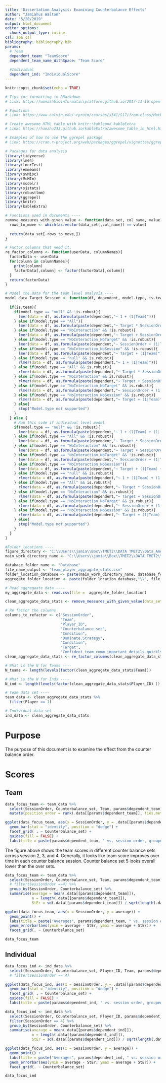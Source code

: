 ```yaml
---
title: 'Dissertation Analysis: Examining Counterbalance Effects'
author: "Jamiahus Walton"
date: "5/20/2019"
output: html_document
editor_options:
  chunk_output_type: inline
csl: apa.csl
bibliography: bibliography.bib
params:
  # Team
  dependent_team: "TeamScore"
  dependent_team_name_WithSpace: "Team Score"
  
  #Individual
  dependent_ind: "IndividualScore"
---
```


```r
knitr::opts_chunk$set(echo = TRUE)

# Tips for formatting in RMarkdown
# Link: https://monashbioinformaticsplatform.github.io/2017-11-16-open-science-training/topics/rmarkdown.html

# Equations
# Link: https://www.calvin.edu/~rpruim/courses/s341/S17/from-class/MathinRmd.html

# Create awesome HTML table with knitr::kableand kableExtra
# LinkL https://haozhu233.github.io/kableExtra/awesome_table_in_html.html

# Examples of how to use the ggrepel package
# Link: https://cran.r-project.org/web/packages/ggrepel/vignettes/ggrepel.html#examples

# Packages for data analysis
library(tidyverse)
library(lme4)
library(lmerTest)
library(emmeans)
library(svMisc)
library(MuMIn)
library(modelr)
library(sjstats)
library(robustlmm)
library(ggrepel)
library(knitr)
library(kableExtra)

# Functions used in documents ----
remove_measures_with_given_value <- function(data_set, col_name, value){
  rows_to_move <- which(as.vector(data_set[,col_name]) == value) 
  
  return(data_set[-rows_to_move,])
}

# Factor columns that need it.
re_factor_columns <- function(userData, columnNames){
  factorData <- userData
  for(column in columnNames){
    print(column)
    factorData[,column] <- factor(factorData[,column])
  }
  return(factorData)
}

# Model the data for the team level analysis ----
model_data_Target_Session <- function(df, dependent, model.type, is.team, is.robust){
  
  if(is.team){
    if(model.type == "null" && !is.robust){
      lmer(data = df, as.formula(paste(dependent,"~ 1 + (1|Team)")))
    } else if(model.type == "All"){
      lmer(data = df, as.formula(paste(dependent,"~ Target * SessionOrder + (1|Team)")))
    } else if(model.type == "NoInteraction" && !is.robust){
      lmer(data = df, as.formula(paste(dependent,"~ Target + SessionOrder + (1|Team)")))
    } else if(model.type == "NoInteraction_NoTarget" && !is.robust){
      lmer(data = df, as.formula(paste(dependent,"~ SessionOrder + (1|Team)")))
    } else if(model.type == "NoInteraction_NoSession" && !is.robust){
      lmer(data = df, as.formula(paste(dependent,"~ Target + (1|Team)")))
    } else if(model.type == "null" && is.robust){
      rlmer(data = df, as.formula(paste(dependent,"~ 1 + (1|Team)")))
    } else if(model.type == "All" && is.robust){
      rlmer(data = df, as.formula(paste(dependent,"~ Target * SessionOrder + (1|Team)")))
    } else if(model.type == "NoInteraction" && is.robust){
      rlmer(data = df, as.formula(paste(dependent,"~ Target + SessionOrder + (1|Team)")))
    } else if(model.type == "NoInteraction_NoTarget" && is.robust){
      rlmer(data = df, as.formula(paste(dependent,"~ SessionOrder + (1|Team)")))
    } else if(model.type == "NoInteraction_NoSession" && is.robust){
      rlmer(data = df, as.formula(paste(dependent,"~ Target + (1|Team)")))
    } else{
      stop("Model.type not supported")
    }
  } else {
    # Run this code if individual level model
    if(model.type == "null" && !is.robust){
      lmer(data = df, as.formula(paste(dependent,"~ 1 + (1|Team) + (1| Player_ID)")))
    } else if(model.type == "All" && !is.robust){
      lmer(data = df, as.formula(paste(dependent,"~ Target * SessionOrder + (1|Team) + (1| Player_ID)")))
    } else if(model.type == "NoInteraction" && !is.robust){
      lmer(data = df, as.formula(paste(dependent,"~ Target + SessionOrder + (1|Team) + (1| Player_ID)")))
    } else if(model.type == "NoInteraction_NoTarget" && !is.robust){
      lmer(data = df, as.formula(paste(dependent,"~ SessionOrder + (1|Team) + (1| Player_ID)")))
    } else if(model.type == "NoInteraction_NoSession"){
      lmer(data = df, as.formula(paste(dependent,"~ Target + (1|Team) + (1| Player_ID)")))
    } else if(model.type == "null" && is.robust){
      rlmer(data = df, as.formula(paste(dependent,"~ 1 + (1|Team) + (1| Player_ID)")))
    } else if(model.type == "All" && is.robust){
      rlmer(data = df, as.formula(paste(dependent,"~ Target * SessionOrder + (1|Team) + (1| Player_ID)")))
    } else if(model.type == "NoInteraction" && is.robust){
      rlmer(data = df, as.formula(paste(dependent,"~ Target + SessionOrder + (1|Team) + (1| Player_ID)")))
    } else if(model.type == "NoInteraction_NoTarget" && is.robust){
      rlmer(data = df, as.formula(paste(dependent,"~ SessionOrder + (1|Team) + (1| Player_ID)")))
    } else if(model.type == "NoInteraction_NoSession" && is.robust){
      rlmer(data = df, as.formula(paste(dependent,"~ Target + (1|Team) + (1| Player_ID)")))
    } else{
      stop("Model.type not supported")
    }
  }
}

#Folder locations ----
figure_directory <- "C:\\Users\\jamia\\Box\\TMET2\\DATA TMET2\\Data_And_Calcuations\\Figures"
main_work_directory_name <- "C:\\Users\\jamia\\Box\\TMET2\\DATA TMET2\\Data_And_Calcuations\\Raw Data\\"

database_folder_name <- "Database"
file_name_output <- "team_player_aggragate_stats.csv"
folder_location_database <- paste(main_work_directory_name, database_folder_name, sep = "")
aggregate_folder_location <- paste(folder_location_database,"\\", file_name_output, sep = "") #This will combine the final file name and the desiered folder location

# Read aggregaate data ----
my_aggregate_data <- read.csv(file =  aggregate_folder_location)

clean_aggregate_data_stats <- remove_measures_with_given_value(data_set =  my_aggregate_data, col_name = "Condition", value = "A") # without none condition

# Re factor the columns
columns_to_refactor <- c("SessionOrder", 
                         "Team", 
                         "Player_ID",
                         "Counterbalance_set",
                         "Condition", 
                         "Dominate.Strategy", 
                         "Condition", 
                         "Target",
                         "Confident_team_comm_important_details_quickly")
clean_aggregate_data_stats <- re_factor_columns(clean_aggregate_data_stats, columns_to_refactor)

# What is the N for Teams ----
N_teams <- length(levels(factor(clean_aggregate_data_stats$Team)))

# What is the N for Inds ----
N_ind <- length(levels(factor(clean_aggregate_data_stats$Player_ID) ))

# Team data set ----
team_data <- clean_aggregate_data_stats %>%
  filter(Player == 1)

# Individual data set ----
ind_data <- clean_aggregate_data_stats

```

# Purpose

The purpose of this document is to examine the effect from the counter balance order. 

# Scores

## Team

```r
data_focus_team <- team_data %>%
  select(SessionOrder, Counterbalance_set, Team, params$dependent_team) %>%
  mutate(position_order = rank(.data[[params$dependent_team]], ties.method = "first"))

ggplot(data_focus_team, aes(x = SessionOrder, y = .data[[params$dependent_team]], fill = Team, group = position_order)) +
  geom_bar(stat = "identity", position = "dodge") +
  facet_grid( . ~ Counterbalance_set) +
  guides(fill = FALSE) +
  labs(title = paste(params$dependent_team, " vs. session order, grouped by counterbalance set"), x = "Session Order", y = params$dependent_team_name_WithSpace)
```

The figure above shows the team scores in different counter balance sets across session 2, 3, and 4. Generally, it looks like team score improves over time in each counter balance session. Counter balance set 5 looks overall lower than the over sets. 

```r
data_focus_team <- team_data %>%
  select(SessionOrder, Counterbalance_set, Team, params$dependent_team) %>%
  # filter(SessionOrder ==4) %>%
  group_by(SessionOrder, Counterbalance_set) %>%
  summarise(average = mean(.data[[params$dependent_team]]),
            n = length(.data[[params$dependent_team]]),
            StEr = sd(.data[[params$dependent_team]]) / sqrt(length(.data[[params$dependent_team]])))

ggplot(data_focus_team, aes(x = SessionOrder, y = average)) +
  geom_point() +
  labs(title = paste("Averages", params$dependent_team, " vs. session order, grouped by counterbalance set")) +
  geom_errorbar(aes(ymin = average - StEr, ymax = average + StEr)) +
  facet_grid(. ~ Counterbalance_set)

data_focus_team
```


## Individual

```r
data_focus_ind <- ind_data %>%
  select(SessionOrder, Counterbalance_set, Player_ID, Team, params$dependent_ind) #%>%
  # filter(SessionOrder == 4) 

ggplot(data_focus_ind, aes(x = SessionOrder, y = .data[[params$dependent_ind]], fill = Player_ID)) +
  geom_bar(stat = "identity", position = "dodge") +
  facet_grid( . ~ Counterbalance_set) +
  guides(fill = FALSE) +
  labs(title = paste(params$dependent_ind, " vs. session order, grouped by counterbalance set"))
```


```r
data_focus_ind <- ind_data %>%
  select(SessionOrder, Counterbalance_set, Player_ID, params$dependent_ind) %>%
  filter(SessionOrder == 4) %>%
  group_by(SessionOrder, Counterbalance_set) %>%
  summarise(average = mean(.data[[params$dependent_ind]]),
            n = length(.data[[params$dependent_ind]]),
            StEr = sd(.data[[params$dependent_ind]]) / sqrt(length(.data[[params$dependent_ind]])))

ggplot(data_focus_ind, aes(x = SessionOrder, y = average)) +
  geom_point() +
  labs(title = paste("Averages", params$dependent_ind, " vs. session order, grouped by counterbalance set")) +
  geom_errorbar(aes(ymin = average - StEr, ymax = average + StEr)) +
  facet_grid(. ~ Counterbalance_set)

data_focus_ind
```

